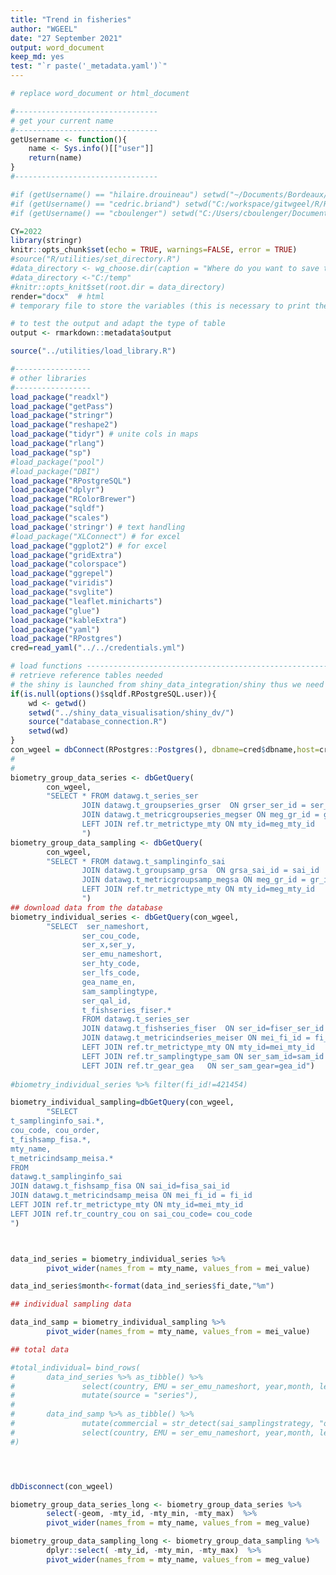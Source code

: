 ```yaml
---
title: "Trend in fisheries"
author: "WGEEL"
date: "27 September 2021"
output: word_document
keep_md: yes
test: "`r paste('_metadata.yaml')`"
---
```

\newline
```r
# replace word_document or html_document

#--------------------------------
# get your current name 
#--------------------------------
getUsername <- function(){
	name <- Sys.info()[["user"]]
	return(name)
}
#--------------------------------

#if (getUsername() == "hilaire.drouineau") setwd("~/Documents/Bordeaux/migrateurs/WGEEL/github/wg_WGEEL/R/Rmarkdown/")
#if (getUsername() == "cedric.briand") setwd("C:/workspace/gitwgeel/R/Rmarkdown") 
#if (getUsername() == "cboulenger") setwd("C:/Users/cboulenger/Documents/wg_WGEEL/R/Rmarkdown") 

CY=2022
library(stringr)
knitr::opts_chunk$set(echo = TRUE, warnings=FALSE, error = TRUE)
#source("R/utilities/set_directory.R")
#data_directory <- wg_choose.dir(caption = "Where do you want to save the tables and the graphs")
#data_directory <-"C:/temp"
#knitr::opts_knit$set(root.dir = data_directory)
render="docx"  # html 
# temporary file to store the variables (this is necessary to print the text)

# to test the output and adapt the type of table
output <- rmarkdown::metadata$output
```



```r

source("../utilities/load_library.R")

#-----------------
# other libraries
#-----------------
load_package("readxl")
load_package("getPass")
load_package("stringr")
load_package("reshape2")
load_package("tidyr") # unite cols in maps
load_package("rlang")
load_package("sp")
#load_package("pool")
#load_package("DBI")
load_package("RPostgreSQL")
load_package("dplyr")
load_package("RColorBrewer")
load_package("sqldf")
load_package("scales")
load_package('stringr') # text handling
#load_package("XLConnect") # for excel
load_package("ggplot2") # for excel
load_package("gridExtra")
load_package("colorspace")
load_package("ggrepel")
load_package("viridis")
load_package("svglite")
load_package("leaflet.minicharts")
load_package("glue")
load_package("kableExtra")
load_package("yaml")
load_package("RPostgres")
cred=read_yaml("../../credentials.yml")

# load functions ------------------------------------------------------------------------------------
# retrieve reference tables needed
# the shiny is launched from shiny_data_integration/shiny thus we need the ../
if(is.null(options()$sqldf.RPostgreSQL.user)){
	wd <- getwd()
	setwd("../shiny_data_visualisation/shiny_dv/")
	source("database_connection.R")
	setwd(wd)
}
con_wgeel = dbConnect(RPostgres::Postgres(), dbname=cred$dbname,host=cred$host,port=cred$port,user=cred$user, password=getPass())
#
#
biometry_group_data_series <- dbGetQuery(
		con_wgeel,
		"SELECT * FROM datawg.t_series_ser
				JOIN datawg.t_groupseries_grser  ON grser_ser_id = ser_id
				JOIN datawg.t_metricgroupseries_megser ON meg_gr_id = gr_id 
				LEFT JOIN ref.tr_metrictype_mty ON mty_id=meg_mty_id 
				")
biometry_group_data_sampling <- dbGetQuery(
		con_wgeel,
		"SELECT * FROM datawg.t_samplinginfo_sai 
				JOIN datawg.t_groupsamp_grsa  ON grsa_sai_id = sai_id
				JOIN datawg.t_metricgroupsamp_megsa ON meg_gr_id = gr_id 
				LEFT JOIN ref.tr_metrictype_mty ON mty_id=meg_mty_id 
				")
## download data from the database
biometry_individual_series <- dbGetQuery(con_wgeel,
		"SELECT  ser_nameshort, 
				ser_cou_code, 
				ser_x,ser_y,
				ser_emu_nameshort,
				ser_hty_code,
				ser_lfs_code,
				gea_name_en, 
				sam_samplingtype,
				ser_qal_id,
				t_fishseries_fiser.*					
				FROM datawg.t_series_ser 
				JOIN datawg.t_fishseries_fiser  ON ser_id=fiser_ser_id
				JOIN datawg.t_metricindseries_meiser ON mei_fi_id = fi_id
				LEFT JOIN ref.tr_metrictype_mty ON mty_id=mei_mty_id
				LEFT JOIN ref.tr_samplingtype_sam ON ser_sam_id=sam_id
				LEFT JOIN ref.tr_gear_gea	ON ser_sam_gear=gea_id")	
				
#biometry_individual_series %>% filter(fi_id!=421454)

biometry_individual_sampling=dbGetQuery(con_wgeel,
		"SELECT 
t_samplinginfo_sai.*,
cou_code, cou_order,
t_fishsamp_fisa.*,
mty_name,
t_metricindsamp_meisa.*
FROM
datawg.t_samplinginfo_sai
JOIN datawg.t_fishsamp_fisa ON sai_id=fisa_sai_id
JOIN datawg.t_metricindsamp_meisa ON mei_fi_id = fi_id
LEFT JOIN ref.tr_metrictype_mty ON mty_id=mei_mty_id
LEFT JOIN ref.tr_country_cou on sai_cou_code= cou_code
")



data_ind_series = biometry_individual_series %>% 
		pivot_wider(names_from = mty_name, values_from = mei_value)

data_ind_series$month<-format(data_ind_series$fi_date,"%m")

## individual sampling data

data_ind_samp = biometry_individual_sampling %>% 
		pivot_wider(names_from = mty_name, values_from = mei_value)

## total data

#total_individual= bind_rows(
#		data_ind_series %>% as_tibble() %>%
#				select(country, EMU = ser_emu_nameshort, year,month, lengthmm, weightg,eye_diam_meanmm, pectoral_lengthmm, ageyear,differentiated_proportion, female_proportion, habitat = ser_hty_code, life_stage = ser_lfs_code, gear = gea_name_en) %>%
#				mutate(source = "series"),
#		
#		data_ind_samp %>% as_tibble() %>%
#				mutate(commercial = str_detect(sai_samplingstrategy, "ommercial") | str_detect(sai_samplingstrategy, "CF")) %>%
#				select(country, EMU = ser_emu_nameshort, year,month, lengthmm, weightg,eye_diam_meanmm, pectoral_lengthmm, ageyear,differentiated_proportion, female_proportion, habitat = ser_hty_code, life_stage = fi_lfs_code, commercial) %>% mutate(gear = "unkonwn", source = "sampling") 
#)




dbDisconnect(con_wgeel)

biometry_group_data_series_long <- biometry_group_data_series %>% 
		select(-geom, -mty_id, -mty_min, -mty_max)  %>% 
		pivot_wider(names_from = mty_name, values_from = meg_value)

biometry_group_data_sampling_long <- biometry_group_data_sampling %>% 
		dplyr::select( -mty_id, -mty_min, -mty_max)  %>% 
		pivot_wider(names_from = mty_name, values_from = meg_value)



```

